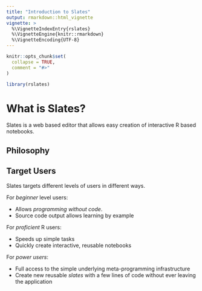 ```yaml
---
title: "Introduction to Slates"
output: rmarkdown::html_vignette
vignette: >
  %\VignetteIndexEntry{rslates}
  %\VignetteEngine{knitr::rmarkdown}
  %\VignetteEncoding{UTF-8}
---
```


```r
knitr::opts_chunk$set(
  collapse = TRUE,
  comment = "#>"
)
```

```r
library(rslates)
```


# What is Slates?

Slates is a web based editor that allows easy creation of interactive R based notebooks. 

## Philosophy



## Target Users

Slates targets different levels of users in different ways. 

For *beginner* level users:

  * Allows *programming without code*.
  * Source code output allows learning by example
  
For *proficient* R users:

  * Speeds up simple tasks
  * Quickly create interactive, reusable notebooks

For *power users*:

  * Full access to the simple underlying meta-programming infrastructure
  * Create new reusable *slates* with a few lines of code without ever leaving the application

